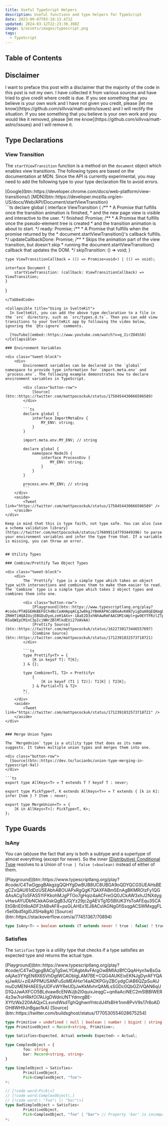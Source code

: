 ```yaml
---
title: Useful TypeScript Helpers
description: Useful functions and type helpers for TypeScript
date: 2023-09-07T03:18:13.471Z
updated: 2024-03-12T22:23:39.398Z
image: $/assets/images/typescript.png
tags:
  - TypeScript
---
```


## Table of Contents

## Disclaimer

<aside class="alert-box warning">
	I want to preface this post with a disclaimer that the majority of the code in this post is not my own. I have collected it from various sources and have tried to give credit where credit is due. If you see something that you believe is your own work and I have not given you credit, please [let me know](https://github.com/sillvva/matt-astro/issues) and I will rectify the situation. If you see something that you believe is your own work and you would like it removed, please [let me know](https://github.com/sillvva/matt-astro/issues) and I will remove it.
</aside>

## Type Declarations

### View Transition

The `startViewTransition` function is a method on the `document` object which enables view transitions. The following types are based on the documentation at MDN. Since the API is currently experimental, you may need to add the following type to your type declaration file to avoid errors. 

<div class="button-row">
  [Google](btn::https://developer.chrome.com/docs/web-platform/view-transitions/)
  [MDN](btn::https://developer.mozilla.org/en-US/docs/Web/API/Document/startViewTransition)
</div>

<TabbedCode filename="app.d.ts">
```ts
declare global {
	interface ViewTransition {
		/**
		 * A Promise that fulfills once the transition animation is finished, 
		 * and the new page view is visible and interactive to the user.
		 */
		finished: Promise<void>;
		/**
		 * A Promise that fulfills once the pseudo-element tree is created 
		 * and the transition animation is about to start.
		 */
		ready: Promise<void>;
		/**
		 * A Promise that fulfills when the promise returned by the 
		 * document.startViewTransition()'s callback fulfills.
		 */
		updateCallbackDone: Promise<void>;
		/**
		 * Skips the animation part of the view transition, but doesn't skip 
		 * running the document.startViewTransition() callback that updates the DOM.
		 */
		skipTransition: () => void;
	}

	type ViewTransitionCallback = (() => Promise<void>) | (() => void);

	interface Document {
		startViewTransition: (callback: ViewTransitionCallback) => ViewTransition;
	}
}
```
</TabbedCode>

<Collapsible title="Using in SvelteKit">
  In SvelteKit, you can add the above type declaration to a file in the `src` directory, such as `src/types.d.ts`. Then you can add view transitions to your SvelteKit app by following the video below, ignoring the `@ts-ignore` comments.

  [YouTube](embed::https://www.youtube.com/watch?v=q_2irZO4SS8)
</Collapsible>

### Environment Variables

<div class="tweet-block">
	<div>
		Environment variables can be declared in the `global` namespace to provide type information for `import.meta.env` and `process.env`. The following example demonstrates how to declare environment variables in TypeScript.

		<div class="button-row">
			[Source](btn::https://twitter.com/mattpocockuk/status/1758454430666506589)
		</div>

		```ts
		declare global {
			interface ImportMetaEnv {
				MY_ENV: string;
			}
		}

		import.meta.env.MY_ENV; // string

		declare global {
			namespace NodeJS {
				interface ProcessEnv {
					MY_ENV: string;
				}
			}
		}

		process.env.MY_ENV; // string
		```
	</div>
	<aside>
		<Tweet link="https://twitter.com/mattpocockuk/status/1758454430666506589" />
	</aside>
</div>

Keep in mind that this is type faith, not type safe. You can also [use a schema validation library](https://twitter.com/mattpocockuk/status/1760991147793449396) to parse your environment variables and infer the type from that. If a variable is missing, you can throw an error.


## Utility Types

### Combine/Prettify Two Object Types

<div class="tweet-block">
	<div>
		The `Prettify` type is a simple type which takes an object type with intersections and combines them to make them easier to read. The `Combine` type is a simple type which takes 2 object types and combines them into one.

		<div class="button-row">
			[Playground](btn::https://www.typescriptlang.org/play?#code/PTAEGEHkBEFECh4BcCeAHApqACgJw0kgJYBmKAPACoB8oAvKAN7yigDaA0qEQHagDWGFAHsSoSgF0AXOM4SA3PAC+oAGRMli5OizhhAWwBGvDFQCMAGnEAmWgzwFiZciyavWnbn0EixACkozUAAfGwBKaXEzORCbOUVWFXVsAENcYhSAG3M1G2p4ai0QcVgAZUpSxCJ9NGF0plBYAEcAVyyrWAAPTABjJFAVElwDUAAiAAEkYSQsgFpUTABnHtwiNCRgAAsMTMxcRdGtBaxKHQBBejdWfBSAE2EeTJRQHhT9DBlFpFWeAHME0A3e6PZ53W74RaLT7fXj-ZRHHTiHQAIUujEBGDuDyeLzeH1AXx+-1AaE2D3xhNhAwRmFAACUMIsWpl+gw9EYTFRzlZTphkYVEMdGt0MH0MLc0a4gdjnq93tCiQDpSDQGCIYsAPwK2EA0nkrUEmF-RSaQWIpCM1nC3pIcjNNrZBlMlkdEVi27UAVAA)
			[Prettify Source](btn::https://twitter.com/mattpocockuk/status/1622730173446557697)
			[Combine Source](btn::https://twitter.com/mattpocockuk/status/1712391832573718721)
		</div>

		```ts
		type Prettify<T> = {
			[K in keyof T]: T[K];
		} & {};

		type Combine<T1, T2> = Prettify<
			{
				[K in keyof (T1 | T2)]: T1[K] | T2[K];
			} & Partial<T1 & T2>
		>;
		```
	</div>
	<aside>
		<Tweet link="https://twitter.com/mattpocockuk/status/1712391832573718721" />
	</aside>
</div>


### Merge Union Types

The `MergeUnion` type is a utility type that does as its name suggests. It takes multiple union types and merges them into one.

<div class="button-row">
  [Source](btn::https://dev.to/lucianbc/union-type-merging-in-typescript-9al)
</div>

```ts
export type AllKeys<T> = T extends T ? keyof T : never;

export type PickType<T, K extends AllKeys<T>> = T extends { [k in K]: infer Item } ? Item : never;

export type MergeUnion<T> = {
	[K in AllKeys<T>]: PickType<T, K>;
};
```

## Type Guards

### IsAny

You can (ab)use the fact that any is both a subtype and a supertype of almost everything (except for never). So the inner [(Distributive) Conditional Type](https://www.typescriptlang.org/docs/handbook/2/conditional-types.html#distributive-conditional-types) resolves to a Union of `true | false (=boolean)` instead of either of them.

<div class="button-row">
	[Playground](btn::https://www.typescriptlang.org/play?#code/C4TwDgpgBAkgzgQQHYgDwBUB8UC8UBGA9oQDYQCGSUEAHsBEgCZxQAU61dDzUSEAbhABOUAPxRgQgK7QAXFABm5EnAgBKMROlzFy1QG4AsACgToSFAS5YiFKkohMJgPTOo7gHqiz4aACFreGQ0JCkAW3xhJ2NXdygvHwsAYUDbNCkkAGskQgB3JGjYz29jc2gAEVTg1D5BIUK3YsToAFEqu35CAEtGBriE0t8oADF2tABvAF8+psGLAHEx1EJ8ACsIAGNgGfiSsqgACSWMxggFLr5el0bd5tgl0JISHa8gA)
  [Source](btn::https://stackoverflow.com/a/77451367/70894)
</div>

```ts
type IsAny<T> = boolean extends (T extends never ? true : false) ? true : false;
```

### Satisfies

The `Satisfies` type is a utility type that checks if a type satisfies an expected type and returns the actual type.

<div class="button-row">
	[Playground](btn::https://www.typescriptlang.org/play?#code/C4TwDgpgBACgTgSwLYOAgbtAvFArgOwBMIAzBfCQqAHyn1wBsGaoAjAe3YYgEN8X6SVhDgtWCAOblgLAM7BE+CQG4AUKEixEKNJgDyrAFYQAxjJwAlU+ziEAPPMUSANFuSoMEAHxr14aADKPGiyZBCydgCiAB6QZpSuAIJmuDzMENHAEESyUDFxWYReUDjJwKkMvhrQAMLsSGDc0QbGZiVQAN6qUD1QJJwAXFCO5BLdvaw8cENWJjb2I0quixJeqgC+qn6aAciNEC2m5lBBIWER4z3w7roHRkfOl7AIJgDWdnUNTYdmrgBE-XYfzWa220AAQjxCLsvndWsdTghQghwnYntcdJ4fsBHr1nm8PvV9s17r8oADOH8WH9JnBgao1kA)
	[Source](btn::https://twitter.com/buildsghost/status/1770530554028675254)
</div>

```ts
type Primitive = undefined | null | boolean | number | bigint | string;
type PrimitiveObject = Record<string, Primitive>;

type Satisfies<Expected, Actual extends Expected> = Actual;

type ComplexObject = {
		foo: string
		bar: Record<string, string>
}

type SimpleObject = Satisfies<
		PrimitiveObject,
		Pick<ComplexObject, "foo">
>;

// [!code word:Pick\<]
// [!code word:ComplexObject\,]
// [!code word:\ "foo"\ |\ "bar"\>]
type BadSimpleObject = Satisfies<
		PrimitiveObject,
		Pick<ComplexObject, "foo" | "bar"> // Property 'bar' is incompatible with index signature. // [!code error]
>;
```